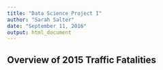 ```yaml
---
title: "Data Science Project I"
author: "Sarah Salter"
date: "September 11, 2016"
output: html_document
---
```


## Overview of 2015 Traffic Fatalities

